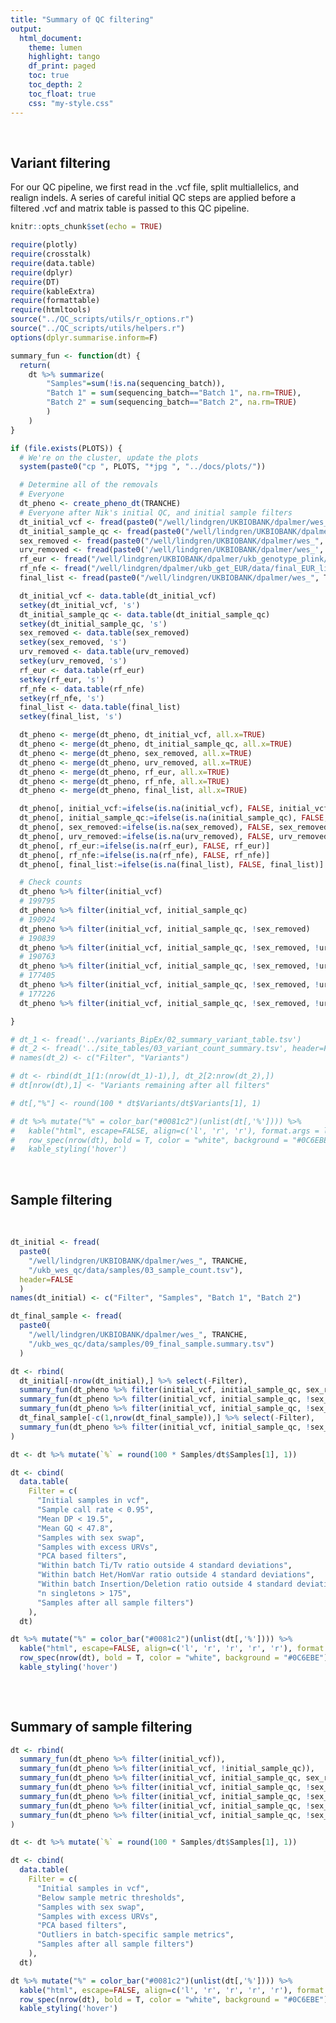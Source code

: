 ```yaml
---
title: "Summary of QC filtering"
output: 
  html_document:
    theme: lumen
    highlight: tango
    df_print: paged
    toc: true
    toc_depth: 2
    toc_float: true
    css: "my-style.css"
---
```

 <br>

## Variant filtering

For our QC pipeline, we first read in the .vcf file, split multiallelics, and realign indels. A series of careful initial QC steps are applied before a filtered .vcf and matrix table is passed to this QC pipeline.


```r
knitr::opts_chunk$set(echo = TRUE)

require(plotly)
require(crosstalk)
require(data.table)
require(dplyr)
require(DT)
require(kableExtra)
require(formattable)
require(htmltools)
source("../QC_scripts/utils/r_options.r")
source("../QC_scripts/utils/helpers.r")
options(dplyr.summarise.inform=F)

summary_fun <- function(dt) {
  return(
    dt %>% summarize(
        "Samples"=sum(!is.na(sequencing_batch)),
        "Batch 1" = sum(sequencing_batch=="Batch 1", na.rm=TRUE),
        "Batch 2" = sum(sequencing_batch=="Batch 2", na.rm=TRUE)
        )
    )
}

if (file.exists(PLOTS)) {
  # We're on the cluster, update the plots
  system(paste0("cp ", PLOTS, "*jpg ", "../docs/plots/"))

  # Determine all of the removals
  # Everyone
  dt_pheno <- create_pheno_dt(TRANCHE)
  # Everyone after Nik's initial QC, and initial sample filters
  dt_initial_vcf <- fread(paste0("/well/lindgren/UKBIOBANK/dpalmer/wes_", TRANCHE, "/ukb_wes_qc/data/samples/03_initial_sample_qc.tsv"), key='s', select='s') %>% mutate(initial_vcf=TRUE)
  dt_initial_sample_qc <- fread(paste0("/well/lindgren/UKBIOBANK/dpalmer/wes_", TRANCHE, "/ukb_wes_qc/data/samples/03_initial_qc.keep.sample_list")) %>% transmute(s=V1) %>% mutate(initial_sample_qc = TRUE)
  sex_removed <- fread(paste0("/well/lindgren/UKBIOBANK/dpalmer/wes_", TRANCHE, "/ukb_wes_qc/data/samples/04_sexcheck.remove.sample_list"), header=FALSE) %>% transmute(s=V1) %>% mutate(sex_removed = TRUE)
  urv_removed <- fread(paste0('/well/lindgren/UKBIOBANK/dpalmer/wes_', TRANCHE, '/ukb_wes_qc/data/samples/07_URV.remove.sample_list')) %>% transmute(s=V1) %>% mutate(urv_removed = TRUE)
  rf_eur <- fread("/well/lindgren/UKBIOBANK/dpalmer/ukb_genotype_plink/ukb11867_cal_chr1_v2_s488363_for_plink_EUR.tsv") %>% transmute(s = V1) %>% mutate(rf_eur = TRUE) 
  rf_nfe <- fread("/well/lindgren/dpalmer/ukb_get_EUR/data/final_EUR_list.tsv") %>% transmute(s = V1) %>% mutate(rf_nfe = TRUE)
  final_list <- fread(paste0("/well/lindgren/UKBIOBANK/dpalmer/wes_", TRANCHE, "/ukb_wes_qc/data/samples/09_final_qc.keep.sample_list")) %>% transmute(s=V1) %>% mutate(final_list = TRUE)

  dt_initial_vcf <- data.table(dt_initial_vcf)
  setkey(dt_initial_vcf, 's')
  dt_initial_sample_qc <- data.table(dt_initial_sample_qc)
  setkey(dt_initial_sample_qc, 's')
  sex_removed <- data.table(sex_removed)
  setkey(sex_removed, 's')
  urv_removed <- data.table(urv_removed)
  setkey(urv_removed, 's')
  rf_eur <- data.table(rf_eur)
  setkey(rf_eur, 's')
  rf_nfe <- data.table(rf_nfe)
  setkey(rf_nfe, 's')
  final_list <- data.table(final_list)
  setkey(final_list, 's')

  dt_pheno <- merge(dt_pheno, dt_initial_vcf, all.x=TRUE)
  dt_pheno <- merge(dt_pheno, dt_initial_sample_qc, all.x=TRUE)
  dt_pheno <- merge(dt_pheno, sex_removed, all.x=TRUE)
  dt_pheno <- merge(dt_pheno, urv_removed, all.x=TRUE)
  dt_pheno <- merge(dt_pheno, rf_eur, all.x=TRUE)
  dt_pheno <- merge(dt_pheno, rf_nfe, all.x=TRUE)
  dt_pheno <- merge(dt_pheno, final_list, all.x=TRUE)

  dt_pheno[, initial_vcf:=ifelse(is.na(initial_vcf), FALSE, initial_vcf)]
  dt_pheno[, initial_sample_qc:=ifelse(is.na(initial_sample_qc), FALSE, initial_sample_qc)]
  dt_pheno[, sex_removed:=ifelse(is.na(sex_removed), FALSE, sex_removed)]
  dt_pheno[, urv_removed:=ifelse(is.na(urv_removed), FALSE, urv_removed)]
  dt_pheno[, rf_eur:=ifelse(is.na(rf_eur), FALSE, rf_eur)]
  dt_pheno[, rf_nfe:=ifelse(is.na(rf_nfe), FALSE, rf_nfe)]
  dt_pheno[, final_list:=ifelse(is.na(final_list), FALSE, final_list)]

  # Check counts
  dt_pheno %>% filter(initial_vcf)
  # 199795
  dt_pheno %>% filter(initial_vcf, initial_sample_qc)
  # 190924
  dt_pheno %>% filter(initial_vcf, initial_sample_qc, !sex_removed)
  # 190839
  dt_pheno %>% filter(initial_vcf, initial_sample_qc, !sex_removed, !urv_removed)
  # 190763
  dt_pheno %>% filter(initial_vcf, initial_sample_qc, !sex_removed, !urv_removed, rf_eur)
  # 177405
  dt_pheno %>% filter(initial_vcf, initial_sample_qc, !sex_removed, !urv_removed, rf_eur, rf_nfe)
  # 177226
  dt_pheno %>% filter(initial_vcf, initial_sample_qc, !sex_removed, !urv_removed, rf_eur, rf_nfe, final_list)

}

```

```r
# dt_1 <- fread('../variants_BipEx/02_summary_variant_table.tsv')
# dt_2 <- fread('../site_tables/03_variant_count_summary.tsv', header=FALSE)
# names(dt_2) <- c("Filter", "Variants")

# dt <- rbind(dt_1[1:(nrow(dt_1)-1),], dt_2[2:nrow(dt_2),])
# dt[nrow(dt),1] <- "Variants remaining after all filters"

# dt[,"%"] <- round(100 * dt$Variants/dt$Variants[1], 1)

# dt %>% mutate("%" = color_bar("#0081c2")(unlist(dt[,'%']))) %>% 
#   kable("html", escape=FALSE, align=c('l', 'r', 'r'), format.args = list(big.mark = ",")) %>% row_spec(0,bold=TRUE) %>%
#   row_spec(nrow(dt), bold = T, color = "white", background = "#0C6EBE") %>% 
#   kable_styling('hover')

```

<br>

## Sample filtering

<br>

```r

dt_initial <- fread(
  paste0(
    "/well/lindgren/UKBIOBANK/dpalmer/wes_", TRANCHE,
    "/ukb_wes_qc/data/samples/03_sample_count.tsv"),
  header=FALSE
  )
names(dt_initial) <- c("Filter", "Samples", "Batch 1", "Batch 2")

dt_final_sample <- fread(
  paste0(
    "/well/lindgren/UKBIOBANK/dpalmer/wes_", TRANCHE,
    "/ukb_wes_qc/data/samples/09_final_sample.summary.tsv")
  )

dt <- rbind(
  dt_initial[-nrow(dt_initial),] %>% select(-Filter),
  summary_fun(dt_pheno %>% filter(initial_vcf, initial_sample_qc, sex_removed)),
  summary_fun(dt_pheno %>% filter(initial_vcf, initial_sample_qc, !sex_removed, urv_removed)),
  summary_fun(dt_pheno %>% filter(initial_vcf, initial_sample_qc, !sex_removed, !urv_removed, !rf_nfe)),
  dt_final_sample[-c(1,nrow(dt_final_sample)),] %>% select(-Filter),
  summary_fun(dt_pheno %>% filter(initial_vcf, initial_sample_qc, !sex_removed, !urv_removed, rf_nfe, final_list))
)

dt <- dt %>% mutate(`%` = round(100 * Samples/dt$Samples[1], 1))

dt <- cbind(
  data.table(
    Filter = c(
      "Initial samples in vcf",
      "Sample call rate < 0.95",
      "Mean DP < 19.5",
      "Mean GQ < 47.8",
      "Samples with sex swap",
      "Samples with excess URVs",
      "PCA based filters",
      "Within batch Ti/Tv ratio outside 4 standard deviations",
      "Within batch Het/HomVar ratio outside 4 standard deviations",
      "Within batch Insertion/Deletion ratio outside 4 standard deviations",
      "n singletons > 175",
      "Samples after all sample filters")
    ),
  dt)

dt %>% mutate("%" = color_bar("#0081c2")(unlist(dt[,'%']))) %>% 
  kable("html", escape=FALSE, align=c('l', 'r', 'r', 'r', 'r'), format.args = list(big.mark = ",")) %>% row_spec(0,bold=TRUE) %>%
  row_spec(nrow(dt), bold = T, color = "white", background = "#0C6EBE") %>% 
  kable_styling('hover')
  
```

<br>

## Summary of sample filtering

```r


dt <- rbind(
  summary_fun(dt_pheno %>% filter(initial_vcf)),
  summary_fun(dt_pheno %>% filter(initial_vcf, !initial_sample_qc)),
  summary_fun(dt_pheno %>% filter(initial_vcf, initial_sample_qc, sex_removed)),
  summary_fun(dt_pheno %>% filter(initial_vcf, initial_sample_qc, !sex_removed, urv_removed)),
  summary_fun(dt_pheno %>% filter(initial_vcf, initial_sample_qc, !sex_removed, !urv_removed, !rf_nfe)),
  summary_fun(dt_pheno %>% filter(initial_vcf, initial_sample_qc, !sex_removed, !urv_removed, rf_nfe, !final_list)),
  summary_fun(dt_pheno %>% filter(initial_vcf, initial_sample_qc, !sex_removed, !urv_removed, rf_nfe, final_list))
)

dt <- dt %>% mutate(`%` = round(100 * Samples/dt$Samples[1], 1))

dt <- cbind(
  data.table(
    Filter = c(
      "Initial samples in vcf",
      "Below sample metric thresholds",
      "Samples with sex swap",
      "Samples with excess URVs",
      "PCA based filters",
      "Outliers in batch-specific sample metrics",
      "Samples after all sample filters")
    ),
  dt)

dt %>% mutate("%" = color_bar("#0081c2")(unlist(dt[,'%']))) %>% 
  kable("html", escape=FALSE, align=c('l', 'r', 'r', 'r', 'r'), format.args = list(big.mark = ",")) %>% row_spec(0,bold=TRUE) %>%
  row_spec(nrow(dt), bold = T, color = "white", background = "#0C6EBE") %>% 
  kable_styling('hover')

```

